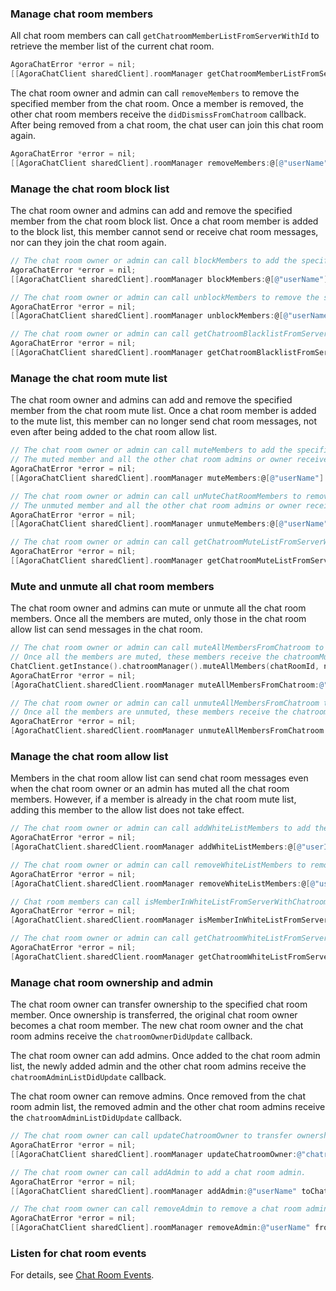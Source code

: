 <PlatformWrapper platform="ios">

### Manage chat room members

All chat room members can call `getChatroomMemberListFromServerWithId` to retrieve the member list of the current chat room.

```objective-c
AgoraChatError *error = nil;
[[AgoraChatClient sharedClient].roomManager getChatroomMemberListFromServerWithId:@"chatroomId" cursor:1 pageSize:20 error:&error];
```

The chat room owner and admin can call `removeMembers` to remove the specified member from the chat room. Once a member is removed, the other chat room members receive the `didDismissFromChatroom` callback. After being removed from a chat room, the chat user can join this chat room again.

```objective-c
AgoraChatError *error = nil;
[[AgoraChatClient sharedClient].roomManager removeMembers:@[@"userName"] fromChatroom:@"chatroomId" error:&error];
```


### Manage the chat room block list

The chat room owner and admins can add and remove the specified member from the chat room block list. Once a chat room member is added to the block list, this member cannot send or receive chat room messages, nor can they join the chat room again.

```objective-c
// The chat room owner or admin can call blockMembers to add the specified member to the chat room block list.
AgoraChatError *error = nil;
[[AgoraChatClient sharedClient].roomManager blockMembers:@[@"userName"] fromChatroom:@"chatroomId" error:&error];

// The chat room owner or admin can call unblockMembers to remove the specified user from the block list.
AgoraChatError *error = nil;
[[AgoraChatClient sharedClient].roomManager unblockMembers:@[@"userName"] fromChatroom:@"chatroomId" error:&error];

// The chat room owner or admin can call getChatroomBlacklistFromServerWithId to retrieve the block list of the current chat room.
AgoraChatError *error = nil;
[[AgoraChatClient sharedClient].roomManager getChatroomBlacklistFromServerWithId:@"chatroomId" pageNumber:1 pageSize:20 error:&error];
```


### Manage the chat room mute list

The chat room owner and admins can add and remove the specified member from the chat room mute list. Once a chat room member is added to the mute list, this member can no longer send chat room messages, not even after being added to the chat room allow list.

```objective-c
// The chat room owner or admin can call muteMembers to add the specified user to the chat room block list.
// The muted member and all the other chat room admins or owner receive the onMuteListAdded callback.
AgoraChatError *error = nil;
[[AgoraChatClient sharedClient].roomManager muteMembers:@[@"userName"] muteMilliseconds:-1 fromChatroom:@"chatroomId" error:&error];

// The chat room owner or admin can call unMuteChatRoomMembers to remove the specified user from the chat room mute list.
// The unmuted member and all the other chat room admins or owner receive the chatroomMuteListDidUpdate callback.
AgoraChatError *error = nil;
[[AgoraChatClient sharedClient].roomManager unmuteMembers:@[@"userName"] fromChatroom:@"chatroomId" error:&error];

// The chat room owner or admin can call getChatroomMuteListFromServerWithId to retrieve the mute list of the current chat room.
AgoraChatError *error = nil;
[[AgoraChatClient sharedClient].roomManager getChatroomMuteListFromServerWithId:@"chatroomId" pageNumber:1 pageSize:20 error:&error];
```


### Mute and unmute all chat room members

The chat room owner and admins can mute or unmute all the chat room members. Once all the members are muted, only those in the chat room allow list can send messages in the chat room.

```objective-c
// The chat room owner or admin can call muteAllMembersFromChatroom to mute all the chat room members.
// Once all the members are muted, these members receive the chatroomMuteListDidUpdate callback.
ChatClient.getInstance().chatroomManager().muteAllMembers(chatRoomId, new ValueCallBack<ChatRoom>() {
AgoraChatError *error = nil;
[AgoraChatClient.sharedClient.roomManager muteAllMembersFromChatroom:@"chatRoomId" error:&error];

// The chat room owner or admin can call unmuteAllMembersFromChatroom to unmute all the chat room members.
// Once all the members are unmuted, these members receive the chatroomMuteListDidUpdate callback.
AgoraChatError *error = nil;
[AgoraChatClient.sharedClient.roomManager unmuteAllMembersFromChatroom:@"chatRoomId" error:&error];
```


### Manage the chat room allow list

Members in the chat room allow list can send chat room messages even when the chat room owner or an admin has muted all the chat room members. However, if a member is already in the chat room mute list, adding this member to the allow list does not take effect.

```objective-c
// The chat room owner or admin can call addWhiteListMembers to add the specified member to the chat room allow list.
AgoraChatError *error = nil;  
[AgoraChatClient.sharedClient.roomManager addWhiteListMembers:@[@"userId1",@"userId2"] fromChatroom:@"aChatroomId" error:&error];

// The chat room owner or admin can call removeWhiteListMembers to remove the specified member from the chat room allow list.
AgoraChatError *error = nil;  
[AgoraChatClient.sharedClient.roomManager removeWhiteListMembers:@[@"userId1",@"userId2"] fromChatroom:@"aChatroomId" error:&error];

// Chat room members can call isMemberInWhiteListFromServerWithChatroomId to check whether they are in the chat room allow list.
AgoraChatError *error = nil;
[AgoraChatClient.sharedClient.roomManager isMemberInWhiteListFromServerWithChatroomId:@"aChatroomId" error:&error];

// The chat room owner or admin can call getChatroomWhiteListFromServerWithId to retrieve the allow list of the current chat room.
AgoraChatError *error = nil;
[AgoraChatClient.sharedClient.roomManager getChatroomWhiteListFromServerWithId:@"aChatroomId" error:&error];
```


### Manage chat room ownership and admin

The chat room owner can transfer ownership to the specified chat room member. Once ownership is transferred, the original chat room owner becomes a chat room member. The new chat room owner and the chat room admins receive the `chatroomOwnerDidUpdate` callback.

The chat room owner can add admins. Once added to the chat room admin list, the newly added admin and the other chat room admins receive the `chatroomAdminListDidUpdate` callback.

The chat room owner can remove admins. Once removed from the chat room admin list, the removed admin and the other chat room admins receive the `chatroomAdminListDidUpdate` callback.

```objective-c
// The chat room owner can call updateChatroomOwner to transfer ownership to the other chat room member.
AgoraChatError *error = nil;
[[AgoraChatClient sharedClient].roomManager updateChatroomOwner:@"chatroomId" newOwner:@"textString" error:&error];

// The chat room owner can call addAdmin to add a chat room admin.
AgoraChatError *error = nil;
[[AgoraChatClient sharedClient].roomManager addAdmin:@"userName" toChatroom:@"chatroomId" error:&error];

// The chat room owner can call removeAdmin to remove a chat room admin.
AgoraChatError *error = nil;
[[AgoraChatClient sharedClient].roomManager removeAdmin:@"userName" fromChatroom:@"chatroomId" error:&error];
```

### Listen for chat room events

For details, see [Chat Room Events](./agora_chat_chatroom_ios?platform=iOS#listen-for-chat-room-events).

</PlatformWrapper>